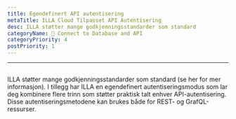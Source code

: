 ```yaml
---
title: Egendefinert API autentisering
metaTitle: ILLA Cloud Tilpasset API Autentisering
desc: ILLA støtter mange godkjenningsstandarder som standard
categoryName: 📲 Connect to Database and API
categoryPriority: 4
postPriority: 1
---
```


* * *

## <Heading hidden>Tilpasset API godkjenning</Heading>

ILLA støtter mange godkjenningsstandarder som standard (se her for mer informasjon). 
I tillegg har ILLA en egendefinert autentiseringsmodus som lar deg kombinere flere trinn som støtter praktisk talt enhver API-autentisering. 
Disse autentiseringsmetodene kan brukes både for REST- og GrafQL-ressurser.
